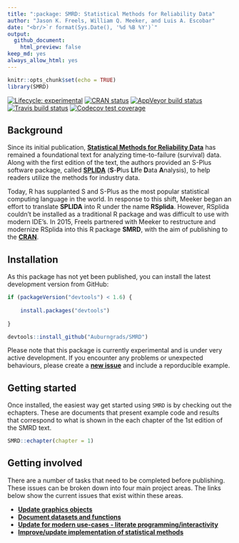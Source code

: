 ```yaml
---
title: ":package: SMRD: Statistical Methods for Reliability Data"
author: "Jason K. Freels, William Q. Meeker, and Luis A. Escobar"
date: "<br/>`r format(Sys.Date(), '%d %B %Y')`"
output: 
  github_document:
    html_preview: false
keep_md: yes
always_allow_html: yes
---
```


```r
knitr::opts_chunk$set(echo = TRUE)
library(SMRD)
```
[![Lifecycle: experimental](https://img.shields.io/badge/lifecycle-experimental-orange.svg)](https://www.tidyverse.org/lifecycle/#experimental)
[![CRAN status](https://www.r-pkg.org/badges/version/SMRD)](https://cran.r-project.org/package=SMRD)
[![AppVeyor build status](https://ci.appveyor.com/api/projects/status/github/Auburngrads/SMRD?branch=master&svg=true)](https://ci.appveyor.com/project/Auburngrads/SMRD)
  [![Travis build status](https://travis-ci.org/Auburngrads/SMRD.svg?branch=master)](https://travis-ci.org/Auburngrads/SMRD)
   [![Codecov test coverage](https://codecov.io/gh/Auburngrads/SMRD/branch/master/graph/badge.svg)](https://codecov.io/gh/Auburngrads/SMRD?branch=master)

## Background

Since its initial publication, <a target="" href="https://www.amazon.com/Statistical-Methods-Reliability-William-Meeker/dp/0471143286">**Statistical Methods for Reliability Data**</a> has remained a foundational text for analyzing time-to-failure (survival) data.  Along with the first edition of the text, the authors provided an S-Plus software package, called [**SPLIDA**](http://www.public.iastate.edu/~splida/')  (**S**-**P**lus **LI**fe **D**ata **A**nalysis), to help readers utilize the methods for industry data.  

Today, R has supplanted S and S-Plus as the most popular statistical computing language in the world.  In response to this shift, Meeker began an effort to translate **SPLIDA** into R under the name **RSplida**. However, RSplida couldn't be installed as a traditional R package and was difficult to use with modern IDE's.  In 2015, Freels partnered with Meeker to restructure and modernize RSplida into this R package **SMRD**, with the aim of publishing to the <a target="" href="https://cran.r-project.org">**CRAN**</a>.

## Installation

As this package has not yet been published, you can install the latest development version from GitHub:

```r
if (packageVersion("devtools") < 1.6) {
  
    install.packages("devtools")
  
}

devtools::install_github("Auburngrads/SMRD")
```

Please note that this package is currently experimental and is under very active development.  If you encounter any problems or unexpected behaviours, please create a <a target="" href="https://github.com/Auburngrads/SMRD/issues">**new issue**</a> and include a reporducible example.

## Getting started 

Once installed, the easiest way get started using `SMRD` is by checking out the echapters.  These are documents that present example code and results that correspond to what is shown in the each chapter of the 1st edition of the SMRD text.

```r
SMRD::echapter(chapter = 1)
```

## Getting involved

There are a number of tasks that need to be completed before publishing. These issues can be broken down into four main project areas.  The links below show the current issues that exist within these areas.

- <a target="" href="https://github.com/Auburngrads/SMRD/projects/1">**Update graphics objects**</a>
- <a target="" href="https://github.com/Auburngrads/SMRD/projects/4">**Document datasets and functions**</a>
- <a target="" href="https://github.com/Auburngrads/SMRD/projects/2">**Update for modern use-cases - literate programming/interactivity**</a>
- <a target="" href="https://github.com/Auburngrads/SMRD/projects/3">**Improve/update implementation of statistical methods**</a>

